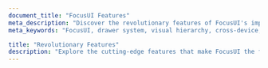 ```yaml
---
document_title: "FocusUI Features"
meta_description: "Discover the revolutionary features of FocusUI's importance-driven drawer system with cross-device compatibility."
meta_keywords: "FocusUI, drawer system, visual hierarchy, cross-device, UI framework, interface design"

title: "Revolutionary Features"
description: "Explore the cutting-edge features that make FocusUI the future of interface design and user experience."
---
```


<Section
  section={{
    title: "Supports the natural flow",
    content:
      "Supports the natural flow of working with digital content",
  }}
/>

<Section
  section={{
    title: "Clutter-free approach",
    content:
      "Clutter-free approach by hiding non-essential widgets",
  }}
/>

<Section
  section={{
    title: "Breaks decades old traditions",
    content:
      "Breaks the decade old tradition of static menu systems",
  }}
/>

<Section
  section={{
    title: "Surfaces only the important items",
    content:
      "Surfaces only the important items",
  }}
/>

<Section
  section={{
    title: "AI-assisted ranking",
    content:
      "AI-assisted ranking",
  }}
/>

<Section
  section={{
    title: "Emphasizes focus",
    content:
      "Emphasizes focus: pay attention to what really matters",
  }}
/>

<Section
  section={{
    title: "Increases processing speed",
    content:
      "Increases processing speed: fast dismiss and easy reply",
  }}
/>

<Section
  section={{
    title: "Streamlines decision making",
    content:
      "Streamlines decision making by surfacing the relevant content",
  }}
/>